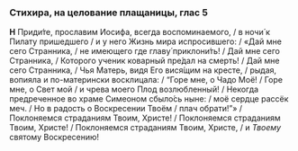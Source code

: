 ### Стихира, на целование плащаницы, глас 5

**Н** Приди́те, прославим Иосифа, всегда воспоминаемого, / в ночи́ к Пилату пришедшего / и у него Жизнь мира испросившего: / «Дай мне сего Странника, / не имеющего где главу́ приклони́ть! / Дай мне сего Странника, / Которого ученик коварный пре́дал на смерть! / Дай мне сего Странника, / Чья Матерь, видя Его вися́щим на кресте, / рыдая, вопияла и по-матерински восклицала: / “Горе мне, о Чадо Моё! / Горе мне, о Свет мой / и чрева моего Плод возлюбленный! / Некогда предреченное во храме Симеоном сбыло́сь ныне: / моё сердце рассёк меч. / Но в радость о Воскресении Твоём / плач обрати!”» / Поклоняемся страданиям Твоим, Христе! / Поклоняемся страданиям Твоим, Христе! / Поклоняемся страданиям Твоим, Христе, / и *Твоему* святому Воскресению!
